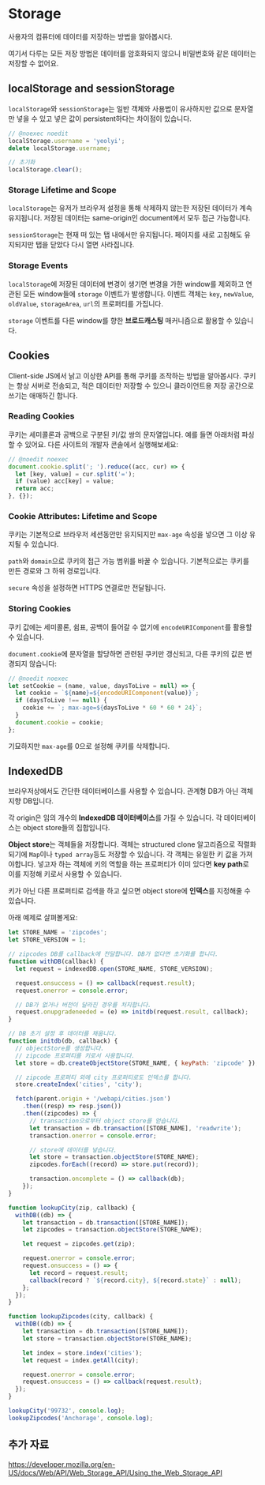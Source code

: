 # Storage

사용자의 컴퓨터에 데이터를 저장하는 방법을 알아봅시다.

여기서 다루는 모든 저장 방법은 데이터를 암호화되지 않으니 비밀번호와 같은
데이터는 저장할 수 없어요.

## localStorage and sessionStorage

`localStorage`와 `sessionStorage`는 일반 객체와 사용법이 유사하지만 값으로
문자열만 넣을 수 있고 넣은 값이 persistent하다는 차이점이 있습니다.

```js
// @noexec noedit
localStorage.username = 'yeolyi';
delete localStorage.username;

// 초기화
localStorage.clear();
```

### Storage Lifetime and Scope

`localStorage`는 유저가 브라우저 설정을 통해 삭제하지 않는한 저장된 데이터가
계속 유지됩니다. 저장된 데이터는 same-origin인 document에서 모두 접근
가능합니다.

`sessionStorage`는 현재 떠 있는 탭 내에서만 유지됩니다. 페이지를 새로 고침해도
유지되지만 탭을 닫았다 다시 열면 사라집니다.

### Storage Events

`localStorage`에 저장된 데이터에 변경이 생기면 변경을 가한 window를 제외하고
연관된 모든 window들에 `storage` 이벤트가 발생합니다. 이벤트 객체는 `key`,
`newValue`, `oldValue`, `storageArea`, `url`의 프로퍼티를 가집니다.

`storage` 이벤트를 다른 window를 향한 **브로드캐스팅** 매커니즘으로 활용할 수
있습니다.

## Cookies

Client-side JS에서 낡고 이상한 API를 통해 쿠키를 조작하는 방법을 알아봅시다.
쿠키는 항상 서버로 전송되고, 적은 데이터만 저장할 수 있으니 클라이언트용 저장
공간으로 쓰기는 애매하긴 합니다.

### Reading Cookies

쿠키는 세미콜론과 공백으로 구분된 키/값 쌍의 문자열입니다. 예를 들면 아래처럼
파싱할 수 있어요. 다른 사이트의 개발자 콘솔에서 실행해보세요:

```js
// @noedit noexec
document.cookie.split('; ').reduce((acc, cur) => {
  let [key, value] = cur.split('=');
  if (value) acc[key] = value;
  return acc;
}, {});
```

### Cookie Attributes: Lifetime and Scope

쿠키는 기본적으로 브라우저 세션동안만 유지되지만 `max-age` 속성을 넣으면 그 이상
유지될 수 있습니다.

`path`와 `domain`으로 쿠키의 접근 가능 범위를 바꿀 수 있습니다. 기본적으로는
쿠키를 만든 경로와 그 하위 경로입니다.

`secure` 속성을 설정하면 HTTPS 연결로만 전달됩니다.

### Storing Cookies

쿠키 값에는 세미콜론, 쉼표, 공백이 들어갈 수 없기에 `encodeURIComponent`를
활용할 수 있습니다.

`document.cookie`에 문자열을 할당하면 관련된 쿠키만 갱신되고, 다른 쿠키의 값은
변경되지 않습니다:

```js
// @noedit noexec
let setCookie = (name, value, daysToLive = null) => {
  let cookie = `${name}=${encodeURIComponent(value)}`;
  if (daysToLive !== null) {
    cookie += `; max-age=${daysToLive * 60 * 60 * 24}`;
  }
  document.cookie = cookie;
};
```

기묘하지만 `max-age`를 0으로 설정해 쿠키를 삭제합니다.

## IndexedDB

브라우저상에서도 간단한 데이터베이스를 사용할 수 있습니다. 관계형 DB가 아닌 객체
지향 DB입니다.

각 origin은 임의 개수의 **IndexedDB 데이터베이스**를 가질 수 있습니다. 각
데이터베이스는 object store들의 집합입니다.

**Object store**는 객체들을 저장합니다. 객체는 structured clone 알고리즘으로
직렬화되기에 `Map`이나 `typed array`등도 저장할 수 있습니다. 각 객체는 유일한 키
값을 가져야합니다. 넣고자 하는 객체에 키의 역할을 하는 프로퍼티가 이미 있다면
**key path**로 이를 지정해 키로서 사용할 수 있습니다.

키가 아닌 다른 프로퍼티로 검색을 하고 싶으면 object store에 **인덱스**를
지정해줄 수 있습니다.

아래 예제로 살펴볼게요:

```js
let STORE_NAME = 'zipcodes';
let STORE_VERSION = 1;

// zipcodes DB를 callback에 전달합니다. DB가 없다면 초기화를 합니다.
function withDB(callback) {
  let request = indexedDB.open(STORE_NAME, STORE_VERSION);

  request.onsuccess = () => callback(request.result);
  request.onerror = console.error;

  // DB가 없거나 버전이 달라진 경우를 처지합니다.
  request.onupgradeneeded = (e) => initdb(request.result, callback);
}

// DB 초기 설정 후 데이터를 채웁니다.
function initdb(db, callback) {
  // objectStore를 생성합니다.
  // zipcode 프로퍼티를 키로서 사용합니다.
  let store = db.createObjectStore(STORE_NAME, { keyPath: 'zipcode' });

  // zipcode 프로퍼티 외에 city 프로퍼티로도 인덱스를 합니다.
  store.createIndex('cities', 'city');

  fetch(parent.origin + '/webapi/cities.json')
    .then((resp) => resp.json())
    .then((zipcodes) => {
      // transaction으로부터 object store를 얻습니다.
      let transaction = db.transaction([STORE_NAME], 'readwrite');
      transaction.onerror = console.error;

      // store에 데이터를 넣습니다.
      let store = transaction.objectStore(STORE_NAME);
      zipcodes.forEach((record) => store.put(record));

      transaction.oncomplete = () => callback(db);
    });
}

function lookupCity(zip, callback) {
  withDB((db) => {
    let transaction = db.transaction([STORE_NAME]);
    let zipcodes = transaction.objectStore(STORE_NAME);

    let request = zipcodes.get(zip);

    request.onerror = console.error;
    request.onsuccess = () => {
      let record = request.result;
      callback(record ? `${record.city}, ${record.state}` : null);
    };
  });
}

function lookupZipcodes(city, callback) {
  withDB((db) => {
    let transaction = db.transaction([STORE_NAME]);
    let store = transaction.objectStore(STORE_NAME);

    let index = store.index('cities');
    let request = index.getAll(city);

    request.onerror = console.error;
    request.onsuccess = () => callback(request.result);
  });
}

lookupCity('99732', console.log);
lookupZipcodes('Anchorage', console.log);
```

## 추가 자료

https://developer.mozilla.org/en-US/docs/Web/API/Web_Storage_API/Using_the_Web_Storage_API

